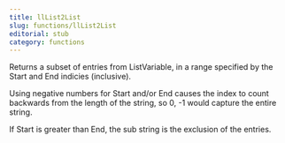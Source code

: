 ```yaml
---
title: llList2List
slug: functions/llList2List
editorial: stub
category: functions
---
```


<LSLFunction name="llList2List"/>

Returns a subset of entries from ListVariable, in a range specified by the Start and End indicies (inclusive).

Using negative numbers for Start and/or End causes the index to count backwards from the length of the string, so 0, -1 would capture the entire string.

If Start is greater than End, the sub string is the exclusion of the entries.

